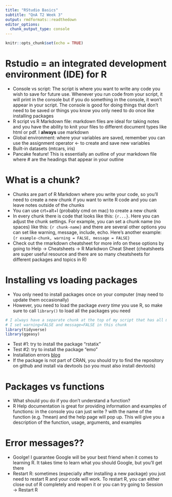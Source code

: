 ---
title: "RStudio Basics"
subtitle: "QnA T2 Week 3"
output: rmdformats::readthedown
editor_options: 
  chunk_output_type: console
---

```{r setup, include=FALSE}
knitr::opts_chunk$set(echo = TRUE)
```

# Rstudio = an integrated development environment (IDE) for R
  - Console vs script: The script is where you want to write any code you wish to save for future use. Whenever you run code from your script, it will print in the console but if you do something in the console, it won't appear in your script. The console is good for doing things that don't need to be saved or things you know you only need to do once like installing packages
  - R script vs R Markdown file: markdown files are ideal for taking notes and you have the ability to knit your files to different document types like html or pdf. I **always** use markdown
  - Global environment: where your variables are saved, remember you can use the assignment operator <- to create and save new variables
  - Built-in datasets (mtcars, iris)
  - Pancake feature! This is essentially an outline of your markdown file where # are the headings that appear in your outline

# What is a chunk?
- Chunks are part of R Markdown where you write your code, so you'll need to create a new chunk if you want to write R code and you can leave notes outside of the chunks
- You can use crt+alt+I (probably cmd on mac) to create a new chunk 
- In every chunk there is code that looks like this: `{r...}`. Here you can adjust the chunk settings. For example, you can set a chunk name (no spaces) like this: `{r chunk-name}` and there are several other options you can set like warning, message, include, echo. Here's another example: `{r example-chunk, warning = FALSE, message = FALSE}` 
- Check out the rmarkdown cheatsheet for more info on these options by going to Help &rarr; Cheatsheets &rarr; R Markdwon Cheat Sheet (cheatsheets are super useful resource and there are so many cheatsheets for different packages and topics in R)

# Installing vs loading packages
  - You only need to install packages once on your computer (may need to update them occasionally)
  - However, you need to load the package *every time* you use R, so make sure to call `library()` to load all the packages you need
  
```{r warning=FALSE, message=FALSE}
# I always have a separate chunk at the top of my script that has all my libraries I need to load in
# I set warning=FALSE and message=FALSE in this chunk
library(tidyverse)
library(ggeasy)
```
  
  - Test #1: try to install the package "rstatix"
  - Test #2: try to install the package "emo"
  - Installation errors [blog](https://www.littlemissdata.com/blog/r-package-install)
  - If the package is not part of CRAN, you should try to find the repository on github and install via devtools (so you must also install devtools)

# Packages vs functions
  - What should you do if you don't understand a function?
  - R Help documentation is great for providing information and examples of functions: in the console you can just write ? with the name of the function (e.g. ?mean) and the help page will pop up. This will give you a description of the function, usage, arguments, and examples
  
# Error messages??
  - Goolge! I guarantee Google will be your best friend when it comes to learning R. It takes time to learn what you should Google, but you'll get there
  - Restart R: sometimes (especially after installing a new package) you just need to restart R and your code will work. To restart R, you can either close out of R completely and reopen it or you can try going to Session &rarr; Restart R
  
 